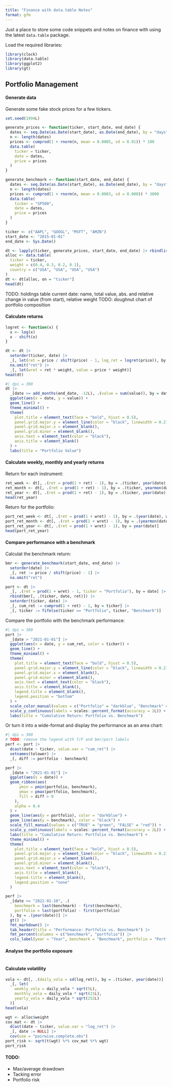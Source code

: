 ```yaml
---
title: "Finance with data.table Notes"
format: gfm
---
```


Just a place to store some code snippets and notes on finance with
using the latest `data.table` package.

Load the required libraries:

```r
library(clock)
library(data.table)
library(ggplot2)
library(gt)
```

## Portfolio Management

#### Generate data

Generate some fake stock prices for a few tickers.

```r
set.seed(1994L)

generate_prices <- function(ticker, start_date, end_date) {
  dates <- seq.Date(as.Date(start_date), as.Date(end_date), by = "days")
  n <- length(dates)
  prices <- cumprod(1 + rnorm(n, mean = 0.0005, sd = 0.01)) * 100
  data.table(
    ticker = ticker,
    date = dates,
    price = prices
  )
}

generate_benchmark <- function(start_date, end_date) {
  dates <- seq.Date(as.Date(start_date), as.Date(end_date), by = "days")
  n <- length(dates)
  prices <- cumprod(1 + rnorm(n, mean = 0.0003, sd = 0.008)) * 3000
  data.table(
    ticker = "SP500",
    date = dates,
    price = prices
  )
}

ticker <- c("AAPL", "GOOGL", "MSFT", "AMZN")
start_date <- "2015-01-01"
end_date <- Sys.Date()

dt <- lapply(ticker, generate_prices, start_date, end_date) |> rbindlist()
alloc <- data.table(
  ticker = ticker,
  weight = c(0.4, 0.3, 0.2, 0.1),
  country = c("USA", "USA", "USA", "USA")
)
dt <- dt[alloc, on = "ticker"]
head(dt)
```

TODO: holdings table current date: name, total value, abs. and relative change in value (from start), relative weight
TODO: doughnut chart of portfolio composition

#### Calculate returns

```r
logret <- function(x) {
  x <- log(x)
  x - shift(x)
}

dt <- dt |>
  setorder(ticker, date) |>
  _[, let(ret = price / shift(price) - 1, log_ret = logret(price)), by = ticker] |>
  na.omit("ret") |>
  _[, let(wret = ret * weight, value = price * weight)]
head(dt)
```

```r
#| dpi = 300
dt |>
  _[date >= add_months(end_date, -12L), .(value = sum(value)), by = date] |>
  ggplot(aes(x = date, y = value)) +
  geom_line() +
  theme_minimal() +
  theme(
    plot.title = element_text(face = "bold", hjust = 0.5),
    panel.grid.major.y = element_line(color = "black", linewidth = 0.2),
    panel.grid.major.x = element_blank(),
    panel.grid.minor = element_blank(),
    axis.text = element_text(color = "black"),
    axis.title = element_blank()
  ) +
  labs(title = "Portfolio Value")
```

#### Calculate weekly, monthly and yearly returns

Return for each instrument:

```r
ret_week <- dt[, .(ret = prod(1 + ret) - 1), by = .(ticker, year(date), week(date))]
ret_month <- dt[, .(ret = prod(1 + ret) - 1), by = .(ticker, yearmon(date))]
ret_year <- dt[, .(ret = prod(1 + ret) - 1), by = .(ticker, year(date))]
head(ret_year)
```

Return for the portfolio:

```r
port_ret_week <- dt[, .(ret = prod(1 + wret) - 1), by = .(year(date), week(date))]
port_ret_month <- dt[, .(ret = prod(1 + wret) - 1), by = .(yearmon(date))]
port_ret_year <- dt[, .(ret = prod(1 + wret) - 1), by = year(date)]
head(port_ret_year)
```

#### Compare performance with a benchmark

Calculat the benchmark return:

```r
bmr <- generate_benchmark(start_date, end_date) |>
  setorder(date) |>
  _[, ret := price / shift(price) - 1] |>
  na.omit("ret")

port <- dt |>
  _[, .(ret = prod(1 + wret) - 1, ticker = "Portfolio"), by = date] |>
  rbind(bmr[, .(ticker, date, ret)]) |>
  setorder(ticker, date) |>
  _[, cum_ret := cumprod(1 + ret) - 1, by = ticker] |>
  _[, ticker := fifelse(ticker == "Portfolio", ticker, "Benchmark")]
```

Compare the portfolio with the benchmark performance:

```r
#| dpi = 300
port |>
  _[date > "2021-01-01"] |>
  ggplot(aes(x = date, y = cum_ret, color = ticker)) +
  geom_line() +
  theme_minimal() +
  theme(
    plot.title = element_text(face = "bold", hjust = 0.5),
    panel.grid.major.y = element_line(color = "black", linewidth = 0.2),
    panel.grid.major.x = element_blank(),
    panel.grid.minor = element_blank(),
    axis.text = element_text(color = "black"),
    axis.title = element_blank(),
    legend.title = element_blank(),
    legend.position = "bottom"
  ) +
  scale_color_manual(values = c("Portfolio" = "darkblue", "Benchmark" = "black")) +
  scale_y_continuous(labels = scales::percent_format(accuracy = 2L)) +
  labs(title = "Cumulative Return: Portfolio vs. Benchmark")
```

Or turn it into a wide-format and display the performance as an area chart:

```r
#| dpi = 300
# TODO: remove the legend with T/F and bmr/port labels
perf <- port |>
  dcast(date ~ ticker, value.var = "cum_ret") |>
  setnames(tolower) |>
  _[, diff := portfolio - benchmark]

perf |>
  _[date > "2021-01-01"] |>
  ggplot(aes(x = date)) +
  geom_ribbon(aes(
      ymin = pmin(portfolio, benchmark),
      ymax = pmax(portfolio, benchmark),
      fill = diff > 0
    ),
    alpha = 0.4
  ) +
  geom_line(aes(y = portfolio), color = "darkblue") +
  geom_line(aes(y = benchmark), color = "black") +
  scale_fill_manual(values = c("TRUE" = "green", "FALSE" = "red")) +
  scale_y_continuous(labels = scales::percent_format(accuracy = 2L)) +
  labs(title = "Cumulative Return: Portfolio vs. Benchmark") +
  theme_minimal() +
  theme(
    plot.title = element_text(face = "bold", hjust = 0.5),
    panel.grid.major.y = element_line(color = "black", linewidth = 0.2),
    panel.grid.major.x = element_blank(),
    panel.grid.minor = element_blank(),
    axis.text = element_text(color = "black"),
    axis.title = element_blank(),
    legend.title = element_blank(),
    legend.position = "none"
  )
```

```r
perf |>
  _[date >= "2022-01-10", .(
    benchmark = last(benchmark) - first(benchmark),
    portfolio = last(portfolio) - first(portfolio)
  ), by = .(year(date))] |>
  gt() |>
  fmt_markdown() |>
  tab_header(title = "Performance: Portfolio vs. Benchmark") |>
  fmt_percent(columns = c("benchmark", "portfolio")) |>
  cols_label(year = "Year", benchmark = "Benchmark", portfolio = "Portfolio")
```

#### Analyse the portfolio exposure

```r
```

#### Calculate volatility

```r
vola <- dt[, .(daily_vola = sd(log_ret)), by = .(ticker, year(date))] |>
  _[, let(
    weekly_vola = daily_vola * sqrt(5L),
    monthly_vola = daily_vola * sqrt(21L),
    yearly_vola = daily_vola * sqrt(252L)
  )]
head(vola)
```

```r
wgt <- alloc$weight
cov_mat <- dt |>
  dcast(date ~ ticker, value.var = "log_ret") |>
  _[, date := NULL] |>
  cov(use = "pairwise.complete.obs")
port_risk <- sqrt(t(wgt) %*% cov_mat %*% wgt)
port_risk
```

#### TODO:

- Max/average drawdown
- Tacking error
- Portfolio risk
